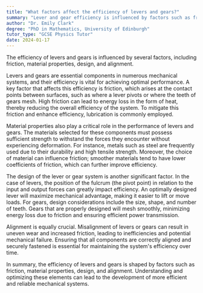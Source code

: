 ```yaml
---
title: "What factors affect the efficiency of levers and gears?"
summary: "Lever and gear efficiency is influenced by factors such as friction, material properties, design, and alignment, which can impact their overall performance and effectiveness in mechanical systems."
author: "Dr. Emily Clark"
degree: "PhD in Mathematics, University of Edinburgh"
tutor_type: "GCSE Physics Tutor"
date: 2024-01-17
---
```


The efficiency of levers and gears is influenced by several factors, including friction, material properties, design, and alignment. 

Levers and gears are essential components in numerous mechanical systems, and their efficiency is vital for achieving optimal performance. A key factor that affects this efficiency is friction, which arises at the contact points between surfaces, such as where a lever pivots or where the teeth of gears mesh. High friction can lead to energy loss in the form of heat, thereby reducing the overall efficiency of the system. To mitigate this friction and enhance efficiency, lubrication is commonly employed.

Material properties also play a critical role in the performance of levers and gears. The materials selected for these components must possess sufficient strength to withstand the forces they encounter without experiencing deformation. For instance, metals such as steel are frequently used due to their durability and high tensile strength. Moreover, the choice of material can influence friction; smoother materials tend to have lower coefficients of friction, which can further improve efficiency.

The design of the lever or gear system is another significant factor. In the case of levers, the position of the fulcrum (the pivot point) in relation to the input and output forces can greatly impact efficiency. An optimally designed lever will maximize mechanical advantage, making it easier to lift or move loads. For gears, design considerations include the size, shape, and number of teeth. Gears that are properly designed will mesh smoothly, minimizing energy loss due to friction and ensuring efficient power transmission.

Alignment is equally crucial. Misalignment of levers or gears can result in uneven wear and increased friction, leading to inefficiencies and potential mechanical failure. Ensuring that all components are correctly aligned and securely fastened is essential for maintaining the system's efficiency over time.

In summary, the efficiency of levers and gears is shaped by factors such as friction, material properties, design, and alignment. Understanding and optimizing these elements can lead to the development of more efficient and reliable mechanical systems.
    